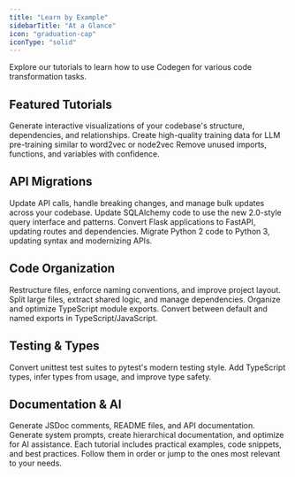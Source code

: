 ```yaml
---
title: "Learn by Example"
sidebarTitle: "At a Glance"
icon: "graduation-cap"
iconType: "solid"
---
```


Explore our tutorials to learn how to use Codegen for various code transformation tasks.

## Featured Tutorials

<CardGroup cols={2}>
  <Card
    title="Visualize Your Codebase"
    icon="diagram-project"
    href="/tutorials/codebase-visualization"
  >
    Generate interactive visualizations of your codebase's structure, dependencies, and relationships.
  </Card>
  <Card
    title="Mine Training Data"
    icon="database"
    href="/tutorials/training-data"
  >
    Create high-quality training data for LLM pre-training similar to word2vec or node2vec
  </Card>
  <Card
    title="Delete Dead Code"
    icon="broom"
    href="/tutorials/deleting-dead-code"
  >
    Remove unused imports, functions, and variables with confidence.
  </Card>
</CardGroup>

## API Migrations

<CardGroup cols={2}>
  <Card
    title="API Migration Guide"
    icon="arrow-right-arrow-left"
    href="/tutorials/migrating-apis"
  >
    Update API calls, handle breaking changes, and manage bulk updates across your codebase.
  </Card>
  <Card 
    title="SQLAlchemy 1.4 to 2.0"
    icon="layer-group"
    href="/tutorials/sqlalchemy-1.6-to-2.0"
  >
    Update SQLAlchemy code to use the new 2.0-style query interface and patterns.
  </Card>
  <Card
    title="Flask to FastAPI"
    icon="bolt"
    href="/tutorials/flask-to-fastapi"
  >
    Convert Flask applications to FastAPI, updating routes and dependencies.
  </Card>
  <Card 
    title="Python 2 to 3" 
    icon="snake" 
    href="/tutorials/python2-to-python3"
  >
    Migrate Python 2 code to Python 3, updating syntax and modernizing APIs.
  </Card>
</CardGroup>

## Code Organization

<CardGroup cols={2}>
  <Card
    title="Organize Your Codebase"
    icon="folder-tree"
    href="/tutorials/organize-your-codebase"
  >
    Restructure files, enforce naming conventions, and improve project layout.
  </Card>
  <Card 
    title="Improve Modularity" 
    icon="cubes" 
    href="/tutorials/modularity"
  >
    Split large files, extract shared logic, and manage dependencies.
  </Card>
  <Card
    title="Manage TypeScript Exports"
    icon="file-export"
    href="/tutorials/managing-typescript-exports"
  >
    Organize and optimize TypeScript module exports.
  </Card>
  <Card
    title="Convert Default Exports"
    icon="file-import"
    href="/tutorials/converting-default-exports"
  >
    Convert between default and named exports in TypeScript/JavaScript.
  </Card>
</CardGroup>

## Testing & Types

<CardGroup cols={2}>
  <Card
    title="unittest to pytest"
    icon="vial"
    href="/tutorials/unittest-to-pytest"
  >
    Convert unittest test suites to pytest's modern testing style.
  </Card>
  <Card
    title="Increase Type Coverage"
    icon="shield-check"
    href="/tutorials/increase-type-coverage"
  >
    Add TypeScript types, infer types from usage, and improve type safety.
  </Card>
</CardGroup>

## Documentation & AI

<CardGroup cols={2}>
  <Card
    title="Create Documentation"
    icon="book"
    href="/tutorials/creating-documentation"
  >
    Generate JSDoc comments, README files, and API documentation.
  </Card>
  <Card
    title="Prepare for AI"
    icon="robot"
    href="/tutorials/preparing-your-codebase-for-ai"
  >
    Generate system prompts, create hierarchical documentation, and optimize for AI assistance.
  </Card>
</CardGroup>

<Note>
  Each tutorial includes practical examples, code snippets, and best practices.
  Follow them in order or jump to the ones most relevant to your needs.
</Note>
